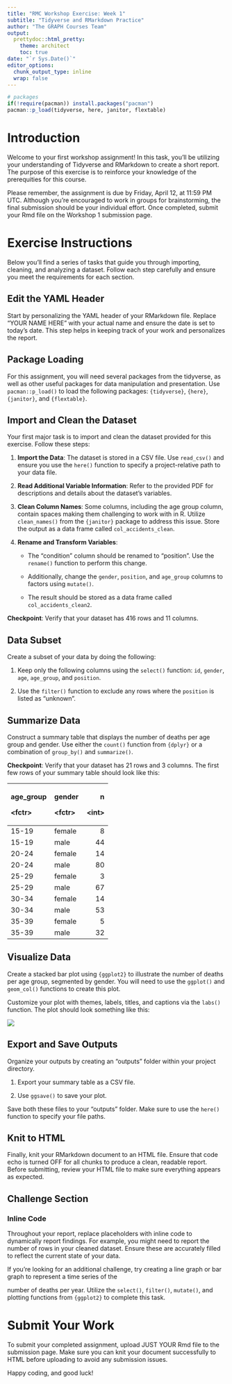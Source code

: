 ```yaml
---
title: "RMC Workshop Exercise: Week 1"
subtitle: "Tidyverse and RMarkdown Practice"
author: "The GRAPH Courses Team"
output:
  prettydoc::html_pretty:
    theme: architect
    toc: true
date: "`r Sys.Date()`"
editor_options: 
  chunk_output_type: inline
  wrap: false
---
```


```r
# packages
if(!require(pacman)) install.packages("pacman")
pacman::p_load(tidyverse, here, janitor, flextable)
```

# Introduction

Welcome to your first workshop assignment! In this task, you'll be utilizing your understanding of Tidyverse and RMarkdown to create a short report. The purpose of this exercise is to reinforce your knowledge of the prerequities for this course.

Please remember, the assignment is due by Friday, April 12, at 11:59 PM UTC. Although you're encouraged to work in groups for brainstorming, the final submission should be your individual effort. Once completed, submit your Rmd file on the Workshop 1 submission page.

# Exercise Instructions

Below you'll find a series of tasks that guide you through importing, cleaning, and analyzing a dataset. Follow each step carefully and ensure you meet the requirements for each section.

## Edit the YAML Header

Start by personalizing the YAML header of your RMarkdown file. Replace "YOUR NAME HERE" with your actual name and ensure the date is set to today’s date. This step helps in keeping track of your work and personalizes the report.

## Package Loading

For this assignment, you will need several packages from the tidyverse, as well as other useful packages for data manipulation and presentation. Use `pacman::p_load()` to load the following packages: `{tidyverse}`, `{here}`, `{janitor}`, and `{flextable}`.

## Import and Clean the Dataset

Your first major task is to import and clean the dataset provided for this exercise. Follow these steps:

1.  **Import the Data**: The dataset is stored in a CSV file. Use `read_csv()` and ensure you use the `here()` function to specify a project-relative path to your data file.

2.  **Read Additional Variable Information**: Refer to the provided PDF for descriptions and details about the dataset's variables.

3.  **Clean Column Names**: Some columns, including the age group column, contain spaces making them challenging to work with in R. Utilize `clean_names()` from the `{janitor}` package to address this issue. Store the output as a data frame called `col_accidents_clean`.

4.  **Rename and Transform Variables**:

    -   The "condition" column should be renamed to "position". Use the `rename()` function to perform this change.

    -   Additionally, change the `gender`, `position`, and `age_group` columns to factors using `mutate()`.

    -   The result should be stored as a data frame called `col_accidents_clean2`.

**Checkpoint**: Verify that your dataset has 416 rows and 11 columns.

## Data Subset

Create a subset of your data by doing the following:

1.  Keep only the following columns using the `select()` function: `id`, `gender`, `age`, `age_group`, and `position`.

2.  Use the `filter()` function to exclude any rows where the `position` is listed as "unknown".

## Summarize Data

Construct a summary table that displays the number of deaths per age group and gender. Use either the `count()` function from `{dplyr}` or a combination of `group_by()` and `summarize()`.

**Checkpoint**: Verify that your dataset has 21 rows and 3 columns. The first few rows of your summary table should look like this:

+-----------+----------+---------+
| age_group | gender   | n       |
|           |          |         |
| \<fctr\>  | \<fctr\> | \<int\> |
+:==========+:=========+========:+
| 15-19     | female   | 8       |
+-----------+----------+---------+
| 15-19     | male     | 44      |
+-----------+----------+---------+
| 20-24     | female   | 14      |
+-----------+----------+---------+
| 20-24     | male     | 80      |
+-----------+----------+---------+
| 25-29     | female   | 3       |
+-----------+----------+---------+
| 25-29     | male     | 67      |
+-----------+----------+---------+
| 30-34     | female   | 14      |
+-----------+----------+---------+
| 30-34     | male     | 53      |
+-----------+----------+---------+
| 35-39     | female   | 5       |
+-----------+----------+---------+
| 35-39     | male     | 32      |
+-----------+----------+---------+

## Visualize Data

Create a stacked bar plot using `{ggplot2}` to illustrate the number of deaths per age group, segmented by gender. You will need to use the `ggplot()` and `geom_col()` functions to create this plot.

Customize your plot with themes, labels, titles, and captions via the `labs()` function. The plot should look something like this:

![](age_sex_bar_example.jpg)

## Export and Save Outputs

Organize your outputs by creating an "outputs" folder within your project directory.

1.  Export your summary table as a CSV file.

2.  Use `ggsave()` to save your plot.

Save both these files to your "outputs" folder. Make sure to use the `here()` function to specify your file paths.

## Knit to HTML

Finally, knit your RMarkdown document to an HTML file. Ensure that code echo is turned OFF for all chunks to produce a clean, readable report. Before submitting, review your HTML file to make sure everything appears as expected.

## Challenge Section

### Inline Code

Throughout your report, replace placeholders with inline code to dynamically report findings. For example, you might need to report the number of rows in your cleaned dataset. Ensure these are accurately filled to reflect the current state of your data.

If you’re looking for an additional challenge, try creating a line graph or bar graph to represent a time series of the

number of deaths per year. Utilize the `select()`, `filter()`, `mutate()`, and plotting functions from `{ggplot2}` to complete this task.

# Submit Your Work

To submit your completed assignment, upload JUST YOUR Rmd file to the submission page. Make sure you can knit your document successfully to HTML before uploading to avoid any submission issues.

Happy coding, and good luck!
